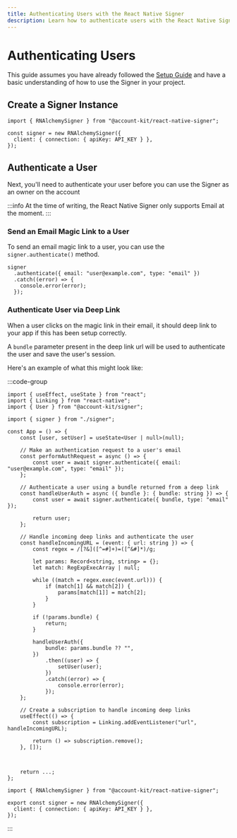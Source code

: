 ```yaml
---
title: Authenticating Users with the React Native Signer
description: Learn how to authenticate users with the React Native Signer
---
```


# Authenticating Users

This guide assumes you have already followed the [Setup Guide](/react-native/signer/setup-guide) and have a basic understanding of how to use the Signer in your project.

## Create a Signer Instance

```tsx
import { RNAlchemySigner } from "@account-kit/react-native-signer";

const signer = new RNAlchemySigner({
  client: { connection: { apiKey: API_KEY } },
});
```

## Authenticate a User

Next, you'll need to authenticate your user before you can use the Signer as an owner on the account

:::info
At the time of writing, the React Native Signer only supports Email at the moment.
:::

### Send an Email Magic Link to a User

To send an email magic link to a user, you can use the `signer.authenticate()` method.

```tsx
signer
  .authenticate({ email: "user@example.com", type: "email" })
  .catch((error) => {
    console.error(error);
  });
```

### Authenticate User via Deep Link

When a user clicks on the magic link in their email, it should deep link to your app if this has been setup correctly.

A `bundle` parameter present in the deep link url will be used to authenticate the user and save the user's session.

Here's an example of what this might look like:

:::code-group

```tsx [example.tsx]
import { useEffect, useState } from "react";
import { Linking } from "react-native";
import { User } from "@account-kit/signer";

import { signer } from "./signer";

const App = () => {
	const [user, setUser] = useState<User | null>(null);

	// Make an authentication request to a user's email
	const performAuthRequest = async () => {
		const user = await signer.authenticate({ email: "user@example.com", type: "email" });
	};

	// Authenticate a user using a bundle returned from a deep link
	const handleUserAuth = async ({ bundle }: { bundle: string }) => {
		const user = await signer.authenticate({ bundle, type: "email" });

		return user;
	};

	// Handle incoming deep links and authenticate the user
	const handleIncomingURL = (event: { url: string }) => {
		const regex = /[?&]([^=#]+)=([^&#]*)/g;

		let params: Record<string, string> = {};
		let match: RegExpExecArray | null;

		while ((match = regex.exec(event.url))) {
			if (match[1] && match[2]) {
				params[match[1]] = match[2];
			}
		}

		if (!params.bundle) {
			return;
		}

		handleUserAuth({
			bundle: params.bundle ?? "",
		})
			.then((user) => {
				setUser(user);
			})
			.catch((error) => {
				console.error(error);
			});
	};

	// Create a subscription to handle incoming deep links
	useEffect(() => {
		const subscription = Linking.addEventListener("url", handleIncomingURL);

		return () => subscription.remove();
	}, []);



	return ...;
};

```

```tsx [signer.ts]
import { RNAlchemySigner } from "@account-kit/react-native-signer";

export const signer = new RNAlchemySigner({
  client: { connection: { apiKey: API_KEY } },
});
```

:::
